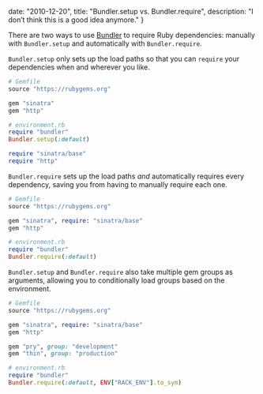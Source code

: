   date: "2010-12-20",
  title: "Bundler.setup vs. Bundler.require",
  description: "I don’t think this is a good idea anymore."
}

There are two ways to use [Bundler](https://bundler.io) to require Ruby dependencies: manually with `Bundler.setup` and automatically with `Bundler.require`.

`Bundler.setup` only sets up the load paths so that you can `require` your dependencies when and wherever you like.

```ruby
# Gemfile
source "https://rubygems.org"

gem "sinatra"
gem "http"

# environment.rb
require "bundler"
Bundler.setup(:default)

require "sinatra/base"
require "http"
```

`Bundler.require` sets up the load paths _and_ automatically requires every dependency, saving you from having to manually require each one.

```ruby
# Gemfile
source "https://rubygems.org"

gem "sinatra", require: "sinatra/base"
gem "http"

# environment.rb
require "bundler"
Bundler.require(:default)
```

`Bundler.setup` and `Bundler.require` also take multiple gem groups as arguments, allowing you to conditionally load groups based on the environment.

```ruby
# Gemfile
source "https://rubygems.org"

gem "sinatra", require: "sinatra/base"
gem "http"

gem "pry", group: "development"
gem "thin", group: "production"

# environment.rb
require "bundler"
Bundler.require(:default, ENV["RACK_ENV"].to_sym)
```
